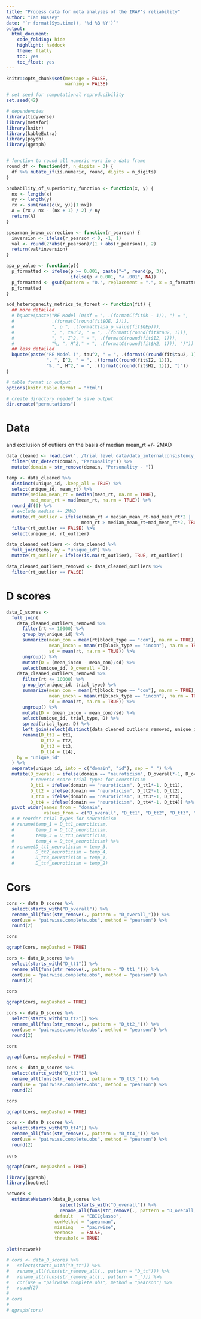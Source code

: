 ```yaml
---
title: "Process data for meta analyses of the IRAP's reliability"
author: "Ian Hussey"
date: "`r format(Sys.time(), '%d %B %Y')`"
output:
  html_document:
    code_folding: hide
    highlight: haddock
    theme: flatly
    toc: yes
    toc_float: yes
---
```


```r
knitr::opts_chunk$set(message = FALSE,
                      warning = FALSE)
```

```r

# set seed for computational reproducibility
set.seed(42)

# dependencies
library(tidyverse)
library(metafor)
library(knitr)
library(kableExtra)
library(psych)
library(qgraph)


# function to round all numeric vars in a data frame
round_df <- function(df, n_digits = 3) {
  df %>% mutate_if(is.numeric, round, digits = n_digits)
}

probability_of_superiority_function <- function(x, y) {
  nx <- length(x)
  ny <- length(y)
  rx <- sum(rank(c(x, y))[1:nx])
  A = (rx / nx - (nx + 1) / 2) / ny
  return(A)
}

spearman_brown_correction <- function(r_pearson) {
  inversion <- ifelse(r_pearson < 0, -1, 1)
  val <- round(2*abs(r_pearson)/(1 + abs(r_pearson)), 2)
  return(val*inversion)
}

apa_p_value <- function(p){
  p_formatted <- ifelse(p >= 0.001, paste("=", round(p, 3)),
                        ifelse(p < 0.001, "< .001", NA))
  p_formatted <- gsub(pattern = "0.", replacement = ".", x = p_formatted, fixed = TRUE)
  p_formatted
}

add_heterogeneity_metrics_to_forest <- function(fit) {
  ## more detailed
  # bquote(paste("RE Model (Q(df = ", .(formatC(fit$k - 1)), ") = ", 
  #              .(formatC(round(fit$QE, 2))), 
  #              ", p ", .(formatC(apa_p_value(fit$QEp))),
  #              ", ", tau^2, " = ", .(formatC(round(fit$tau2, 1))), 
  #              ", ", I^2, " = ", .(formatC(round(fit$I2, 1))),
  #              "%, ", H^2," = ", .(formatC(round(fit$H2, 1))), ")"))
  ## less detailed
  bquote(paste("RE Model (", tau^2, " = ", .(formatC(round(fit$tau2, 1))), 
               ", ", I^2, " = ", .(formatC(round(fit$I2, 1))),
               "%, ", H^2," = ", .(formatC(round(fit$H2, 1))), ")"))
}

# table format in output
options(knitr.table.format = "html") 

# create directory needed to save output
dir.create("permutations")

```

# Data 

and exclusion of outliers on the basis of median mean_rt +/- 2MAD

```r

data_cleaned <- read.csv("../trial level data/data_internalconsistency_cleaned_trial_level.csv") %>%
  filter(str_detect(domain, "Personality")) %>%
  mutate(domain = str_remove(domain, "Personality - "))

temp <- data_cleaned %>%
  distinct(unique_id, .keep_all = TRUE) %>%
  select(unique_id, mean_rt) %>%
  mutate(median_mean_rt = median(mean_rt, na.rm = TRUE),
         mad_mean_rt = mad(mean_rt, na.rm = TRUE)) %>%
  round_df(0) %>%
  # exclude median +- 2MAD
  mutate(rt_outlier = ifelse(mean_rt < median_mean_rt-mad_mean_rt*2 |
                            mean_rt > median_mean_rt+mad_mean_rt*2, TRUE, FALSE)) %>%
  filter(rt_outlier == FALSE) %>%
  select(unique_id, rt_outlier)

data_cleaned_outliers <- data_cleaned %>%
  full_join(temp, by = "unique_id") %>%
  mutate(rt_outlier = ifelse(is.na(rt_outlier), TRUE, rt_outlier))

data_cleaned_outliers_removed <- data_cleaned_outliers %>%
  filter(rt_outlier == FALSE)

```

# D scores

```r

data_D_scores <- 
  full_join(
    data_cleaned_outliers_removed %>%
      filter(rt <= 10000) %>%
      group_by(unique_id) %>%
      summarize(mean_con = mean(rt[block_type == "con"], na.rm = TRUE),
                mean_incon = mean(rt[block_type == "incon"], na.rm = TRUE),
                sd = mean(rt, na.rm = TRUE)) %>%
      ungroup() %>%
      mutate(D = (mean_incon - mean_con)/sd) %>%
      select(unique_id, D_overall = D),
    data_cleaned_outliers_removed %>%
      filter(rt <= 10000) %>%
      group_by(unique_id, trial_type) %>%
      summarize(mean_con = mean(rt[block_type == "con"], na.rm = TRUE),
                mean_incon = mean(rt[block_type == "incon"], na.rm = TRUE),
                sd = mean(rt, na.rm = TRUE)) %>%
      ungroup() %>%
      mutate(D = (mean_incon - mean_con)/sd) %>%
      select(unique_id, trial_type, D) %>%
      spread(trial_type, D) %>%
      left_join(select(distinct(data_cleaned_outliers_removed, unique_id, .keep_all = TRUE), unique_id, domain), by = "unique_id") %>%
      rename(D_tt1 = tt1, 
             D_tt2 = tt2, 
             D_tt3 = tt3, 
             D_tt4 = tt4),
    by = "unique_id"
  ) %>%
  separate(unique_id, into = c("domain", "id"), sep = "_") %>%
  mutate(D_overall = ifelse(domain == "neuroticism", D_overall*-1, D_overall),
         # reverse score trial types for neuroticism
         D_tt1 = ifelse(domain == "neuroticism", D_tt1*-1, D_tt1),
         D_tt2 = ifelse(domain == "neuroticism", D_tt2*-1, D_tt2),
         D_tt3 = ifelse(domain == "neuroticism", D_tt3*-1, D_tt3),
         D_tt4 = ifelse(domain == "neuroticism", D_tt4*-1, D_tt4)) %>%
  pivot_wider(names_from = "domain",
              values_from = c("D_overall", "D_tt1", "D_tt2", "D_tt3", "D_tt4"))
  # # reorder trial types for neuroticism
  # rename(temp_1 = D_tt1_neuroticism,
  #        temp_2 = D_tt2_neuroticism,
  #        temp_3 = D_tt3_neuroticism,
  #        temp_4 = D_tt4_neuroticism) %>%
  # rename(D_tt1_neuroticism = temp_3,
  #        D_tt2_neuroticism = temp_4,
  #        D_tt3_neuroticism = temp_1,
  #        D_tt4_neuroticism = temp_2)

```

# Cors

```r

cors <- data_D_scores %>%
  select(starts_with("D_overall")) %>%
  rename_all(funs(str_remove(., pattern = "D_overall_"))) %>%
  cor(use = "pairwise.complete.obs", method = "pearson") %>%
  round(2)

cors

qgraph(cors, negDashed = TRUE)

```

```r

cors <- data_D_scores %>%
  select(starts_with("D_tt1")) %>%
  rename_all(funs(str_remove(., pattern = "D_tt1_"))) %>%
  cor(use = "pairwise.complete.obs", method = "pearson") %>%
  round(2)

cors

qgraph(cors, negDashed = TRUE)

```

```r

cors <- data_D_scores %>%
  select(starts_with("D_tt2")) %>%
  rename_all(funs(str_remove(., pattern = "D_tt2_"))) %>%
  cor(use = "pairwise.complete.obs", method = "pearson") %>%
  round(2)

cors

qgraph(cors, negDashed = TRUE)

```

```r

cors <- data_D_scores %>%
  select(starts_with("D_tt3")) %>%
  rename_all(funs(str_remove(., pattern = "D_tt3_"))) %>%
  cor(use = "pairwise.complete.obs", method = "pearson") %>%
  round(2)

cors

qgraph(cors, negDashed = TRUE)

```

```r

cors <- data_D_scores %>%
  select(starts_with("D_tt4")) %>%
  rename_all(funs(str_remove(., pattern = "D_tt4_"))) %>%
  cor(use = "pairwise.complete.obs", method = "pearson") %>%
  round(2)

cors

qgraph(cors, negDashed = TRUE)

```


```r

library(qgraph)
library(bootnet)

network <-
  estimateNetwork(data_D_scores %>%
                    select(starts_with("D_overall")) %>%
                    rename_all(funs(str_remove(., pattern = "D_overall_"))),
                  default   = "EBICglasso",
                  corMethod = "spearman",
                  missing   = "pairwise",
                  verbose   = FALSE,
                  threshold = TRUE)

plot(network)

```

```r

# cors <- data_D_scores %>%
#   select(starts_with("D_tt")) %>%
#   rename_all(funs(str_remove_all(., pattern = "D_tt"))) %>%
#   rename_all(funs(str_remove_all(., pattern = "_"))) %>%
#   cor(use = "pairwise.complete.obs", method = "pearson") %>%
#   round(2)
# 
# cors
# 
# qgraph(cors)

```

